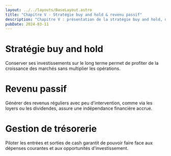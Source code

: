 ```yaml
---
layout: ../../layouts/BaseLayout.astro
title: "Chapitre V - Stratégie buy and hold & revenu passif"
description: "Chapitre V : présentation de la stratégie buy and hold, du revenu passif et de la gestion de trésorerie."
pubDate: 2024-03-11
---
```


# Stratégie buy and hold
Conserver ses investissements sur le long terme permet de profiter de la croissance des marchés sans multiplier les opérations.

# Revenu passif
Générer des revenus réguliers avec peu d'intervention, comme via les loyers ou les dividendes, assure une indépendance financière accrue.

# Gestion de trésorerie
Piloter les entrées et sorties de cash garantit de pouvoir faire face aux dépenses courantes et aux opportunités d'investissement.
